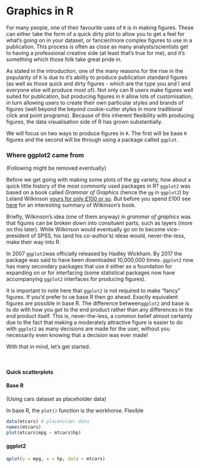 # Graphics in R

For many people, one of their favourite uses of `R` is in making figures. These can either take the form of a quick dirty plot to allow you to get a feel for what's going on in your dataset, or fancier/more complex figures to use in a publication. This process is often as close as many analysts/scientists get to having a professional creative side (at least that's true for me), and it's something which those folk take great pride in.

As stated in the introduction, one of the many reasons for the rise in the popularity of `R` is due to it's ability to produce publication standard figures (as well as those quick and dirty figures - which are the type you and I and everyone else will produce most of). Not only can R users make figures well suited for publication, but producing figures in `R` allow lots of customisation, in turn allowing users to create their own particular styles and brands of figures (well beyond the beyond cookie-cutter styles in more traditional click and point programs). Because of this inherent flexibility with producing figures, the data visualisation side of R has grown substantially.

We will focus on two ways to produce figures in `R`. The first will be base `R` figures and the second will be through using a package called `ggplot`.

### Where ggplot2 came from

(Following might be removed eventually)

Before we get going with making some plots of the gg variety, how about a quick little history of the most commonly used packages in R? `ggplot2` was based on a book called _Grammar of Graphics_ (hence the `gg` in `ggplot2`) by Leland Wilkinson [yours for only £100 or so](https://www.springer.com/gp/book/9780387245447). But before you spend £100 see [here](https://www.jstatsoft.org/article/view/v017b03/v17b03.pdf) for an interesting summary of Wilkinson's book. 

Briefly, Wilkinson's idea (one of them anyway) in _grammar of graphics_ was that figures can be broken down into consituent parts, such as layers (more on this later). While Wilkinson would eventually go on to become vice-president of SPSS, his (and his co-author's) ideas would, never-the-less, make their way into R. 

In 2007 `ggplot2`was officially released by Hadley Wickham. By 2017 the package was said to have been downloaded 10,000,000 times. `ggplot2` now has many secondary packages that use it either as a foundation for expanding on or for interfacing (some statistical packages now have accompanying `ggplot2` interfaces for producing figures).

It is important to note here that `ggplot2` is not required to make "fancy" figures. If you'd prefer to ue base R then go ahead. Exactly equivalent figures are possible in base R. The difference between`ggplot2` and base is to do with how you _get_ to the end product rather than any differences in the end product itself. This is, never-the-less, a common belief almost certainly due to the fact that making a moderately attractive figure is easier to do with `ggplot2` as many decisions are made for the user, without you necessarily even knowing that a decision was ever made!

With that in mind, let's get started.

\

#### Quick scatterplots

#### Base R

(Using cars dataset as placeholder data)

In base R, the `plot()` function is the workhorse. Flexible

```r
data(mtcars) # placeholder data
names(mtcars)
plot(mtcars$mpg ~ mtcars$hp)
```

#### ggplot2

```r
qplot(y = mpg, x = hp, data = mtcars)
```